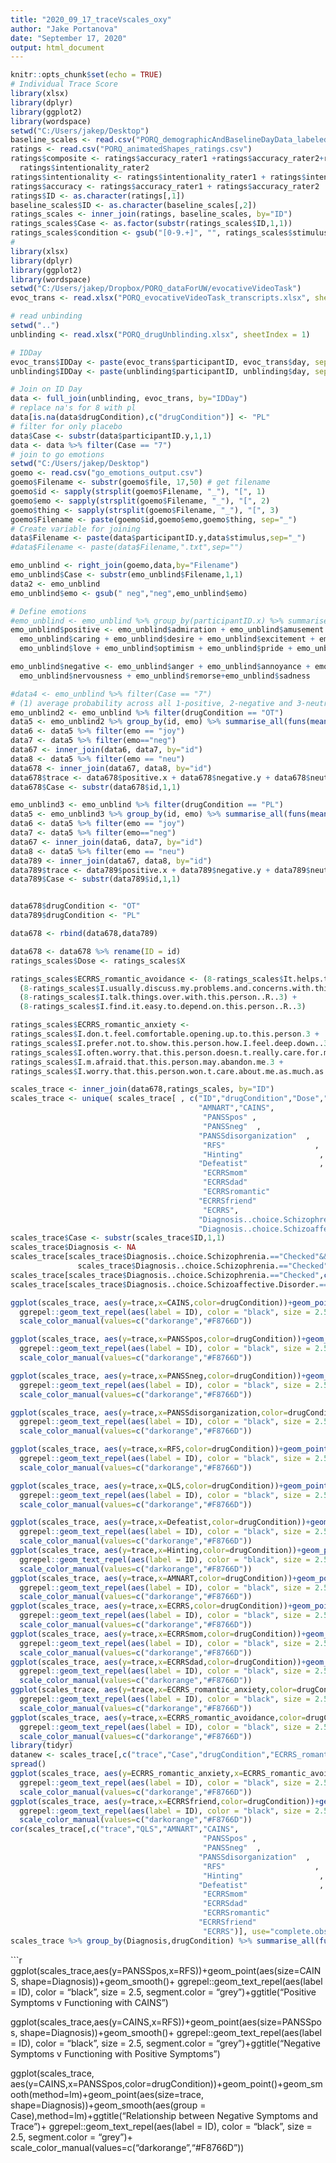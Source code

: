 ---
title: "2020_09_17_traceVscales_oxy"
author: "Jake Portanova"
date: "September 17, 2020"
output: html_document
---

```{r setup, include=FALSE}
knitr::opts_chunk$set(echo = TRUE)
# Individual Trace Score
library(xlsx)
library(dplyr)
library(ggplot2)
library(wordspace)
setwd("C:/Users/jakep/Desktop")
baseline_scales <- read.csv("PORQ_demographicAndBaselineDayData_labeled_scales.csv")
ratings <- read.csv("PORQ_animatedShapes_ratings.csv")
ratings$composite <- ratings$accuracy_rater1 +ratings$accuracy_rater2+ratings$intentionality_rater1+
  ratings$intentionality_rater2
ratings$intentionality <- ratings$intentionality_rater1 + ratings$intentionality_rater2
ratings$accuracy <- ratings$accuracy_rater1 + ratings$accuracy_rater2
ratings$ID <- as.character(ratings[,1])
baseline_scales$ID <- as.character(baseline_scales[,2])
ratings_scales <- inner_join(ratings, baseline_scales, by="ID")
ratings_scales$Case <- as.factor(substr(ratings_scales$ID,1,1))
ratings_scales$condition <- gsub("[0-9.+]", "", ratings_scales$stimulus)
#
library(xlsx)
library(dplyr)
library(ggplot2)
library(wordspace)
setwd("C:/Users/jakep/Dropbox/PORQ_dataForUW/evocativeVideoTask")
evoc_trans <- read.xlsx("PORQ_evocativeVideoTask_transcripts.xlsx", sheetIndex = 1)

# read unbinding
setwd("..")
unblinding <- read.xlsx("PORQ_drugUnblinding.xlsx", sheetIndex = 1)

# IDDay
evoc_trans$IDDay <- paste(evoc_trans$participantID, evoc_trans$day, sep="_")
unblinding$IDDay <- paste(unblinding$participantID, unblinding$day, sep="_")

# Join on ID Day
data <- full_join(unblinding, evoc_trans, by="IDDay")
# replace na's for 8 with pl
data[is.na(data$drugCondition),c("drugCondition")] <- "PL"
# filter for only placebo
data$Case <- substr(data$participantID.y,1,1)
data <- data %>% filter(Case == "7")
# join to go emotions
setwd("C:/Users/jakep/Desktop")
goemo <- read.csv("go_emotions_output.csv")
goemo$Filename <- substr(goemo$file, 17,50) # get filename
goemo$id <- sapply(strsplit(goemo$Filename, "_"), "[", 1)
goemo$emo <- sapply(strsplit(goemo$Filename, "_"), "[", 2)
goemo$thing <- sapply(strsplit(goemo$Filename, "_"), "[", 3)
goemo$Filename <- paste(goemo$id,goemo$emo,goemo$thing, sep="_")
# Create variable for joining
data$Filename <- paste(data$participantID.y,data$stimulus,sep="_")
#data$Filename <- paste(data$Filename,".txt",sep="")

emo_unblind <- right_join(goemo,data,by="Filename")
emo_unblind$Case <- substr(emo_unblind$Filename,1,1)
data2 <- emo_unblind
emo_unblind$emo <- gsub(" neg","neg",emo_unblind$emo)

# Define emotions
#emo_unblind <- emo_unblind %>% group_by(participantID.x) %>% summarise_all(funs(mean))
emo_unblind$positive <- emo_unblind$admiration + emo_unblind$amusement + emo_unblind$approval+
  emo_unblind$caring + emo_unblind$desire + emo_unblind$excitement + emo_unblind$gratitude + emo_unblind$joy +
  emo_unblind$love + emo_unblind$optimism + emo_unblind$pride + emo_unblind$relief

emo_unblind$negative <- emo_unblind$anger + emo_unblind$annoyance + emo_unblind$disappointment +         emo_unblind$disapproval+emo_unblind$disgust+emo_unblind$embarrassment+emo_unblind$fear+emo_unblind$grief+
  emo_unblind$nervousness + emo_unblind$remorse+emo_unblind$sadness

#data4 <- emo_unblind %>% filter(Case == "7")
# (1) average probability across all 1-positive, 2-negative and 3-neutral emotions
emo_unblind2 <- emo_unblind %>% filter(drugCondition == "OT")
data5 <- emo_unblind2 %>% group_by(id, emo) %>% summarise_all(funs(mean(., na.rm = TRUE)))
data6 <- data5 %>% filter(emo == "joy")
data7 <- data5 %>% filter(emo=="neg")
data67 <- inner_join(data6, data7, by="id")
data8 <- data5 %>% filter(emo == "neu")
data678 <- inner_join(data67, data8, by="id")
data678$trace <- data678$positive.x + data678$negative.y + data678$neutral
data678$Case <- substr(data678$id,1,1)

emo_unblind3 <- emo_unblind %>% filter(drugCondition == "PL")
data5 <- emo_unblind3 %>% group_by(id, emo) %>% summarise_all(funs(mean(., na.rm = TRUE)))
data6 <- data5 %>% filter(emo == "joy")
data7 <- data5 %>% filter(emo=="neg")
data67 <- inner_join(data6, data7, by="id")
data8 <- data5 %>% filter(emo == "neu")
data789 <- inner_join(data67, data8, by="id")
data789$trace <- data789$positive.x + data789$negative.y + data789$neutral
data789$Case <- substr(data789$id,1,1)


data678$drugCondition <- "OT"
data789$drugCondition <- "PL"

data678 <- rbind(data678,data789)

data678 <- data678 %>% rename(ID = id)
ratings_scales$Dose <- ratings_scales$X

ratings_scales$ECRRS_romantic_avoidance <- (8-ratings_scales$It.helps.to.turn.to.this.person.in.times.of.need..R..3)+
  (8-ratings_scales$I.usually.discuss.my.problems.and.concerns.with.this.person..R..3) +
  (8-ratings_scales$I.talk.things.over.with.this.person..R..3) +
  (8-ratings_scales$I.find.it.easy.to.depend.on.this.person..R..3)

ratings_scales$ECRRS_romantic_anxiety <-
ratings_scales$I.don.t.feel.comfortable.opening.up.to.this.person.3 +
ratings_scales$I.prefer.not.to.show.this.person.how.I.feel.deep.down..3 +
ratings_scales$I.often.worry.that.this.person.doesn.t.really.care.for.me.3+
ratings_scales$I.m.afraid.that.this.person.may.abandon.me.3 +
ratings_scales$I.worry.that.this.person.won.t.care.about.me.as.much.as.I.care.about.him.or.her.3

scales_trace <- inner_join(data678,ratings_scales, by="ID")
scales_trace <- unique( scales_trace[ , c("ID","drugCondition","Dose","trace","ECRRS_romantic_avoidance","ECRRS_romantic_anxiety","QLS",
                                          "AMNART","CAINS",                                                                                             
                                           "PANSSpos" ,                                                                                         
                                           "PANSSneg"  ,                                                                                        
                                          "PANSSdisorganization"  ,                                                                            
                                           "RFS"                    ,                                                                           
                                           "Hinting"                 ,                                                                          
                                          "Defeatist"                ,                                                                         
                                           "ECRRSmom"                  ,                                                                        
                                           "ECRRSdad"                   ,                                                                       
                                           "ECRRSromantic"               ,                                                                      
                                          "ECRRSfriend"                  ,                                                                     
                                           "ECRRS",
                                          "Diagnosis..choice.Schizophrenia.",
                                          "Diagnosis..choice.Schizoaffective.Disorder.")]) 
scales_trace$Case <- substr(scales_trace$ID,1,1)
scales_trace$Diagnosis <- NA
scales_trace[scales_trace$Diagnosis..choice.Schizophrenia.=="Checked"&&
               scales_trace$Diagnosis..choice.Schizophrenia.=="Checked",c("Diagnosis")] <- "Neither"
scales_trace[scales_trace$Diagnosis..choice.Schizophrenia.=="Checked",c("Diagnosis")] <- "Schizophrenia"
scales_trace[scales_trace$Diagnosis..choice.Schizoaffective.Disorder.=="Checked",c("Diagnosis")] <- "Schizoaffective"
```
```{r plots, echo=FALSE,warning=FALSE}
ggplot(scales_trace, aes(y=trace,x=CAINS,color=drugCondition))+geom_point()+geom_smooth(method=lm)+geom_point(aes(size=Dose, shape=Diagnosis))+geom_smooth(method=lm)+ggtitle("Relationship between Negative Symptoms and Trace")+
  ggrepel::geom_text_repel(aes(label = ID), color = "black", size = 2.5, segment.color = "grey")+
  scale_color_manual(values=c("darkorange","#F8766D"))

ggplot(scales_trace, aes(y=trace,x=PANSSpos,color=drugCondition))+geom_point()+geom_smooth(method=lm)+geom_point(aes(size=Dose, shape=Diagnosis))+geom_smooth(method=lm)+ggtitle("Relationship between Positive Symptoms and Trace")+
  ggrepel::geom_text_repel(aes(label = ID), color = "black", size = 2.5, segment.color = "grey")+
  scale_color_manual(values=c("darkorange","#F8766D"))

ggplot(scales_trace, aes(y=trace,x=PANSSneg,color=drugCondition))+geom_point()+geom_smooth(method=lm)+geom_point(aes(size=Dose, shape=Diagnosis))+geom_smooth(method=lm)+ggtitle("Relationship between Negative Symptoms and Trace")+
  ggrepel::geom_text_repel(aes(label = ID), color = "black", size = 2.5, segment.color = "grey")+
  scale_color_manual(values=c("darkorange","#F8766D"))

ggplot(scales_trace, aes(y=trace,x=PANSSdisorganization,color=drugCondition))+geom_point()+geom_smooth(method=lm)+geom_point(aes(size=Dose, shape=Diagnosis))+geom_smooth(method=lm)+ggtitle("Relationship between Disorganization and Trace")+
  ggrepel::geom_text_repel(aes(label = ID), color = "black", size = 2.5, segment.color = "grey")+
  scale_color_manual(values=c("darkorange","#F8766D"))

ggplot(scales_trace, aes(y=trace,x=RFS,color=drugCondition))+geom_point()+geom_smooth(method=lm)+geom_point(aes(size=Dose, shape=Diagnosis))+geom_smooth(method=lm)+ggtitle("Relationship between Role Functioning and Trace")+
  ggrepel::geom_text_repel(aes(label = ID), color = "black", size = 2.5, segment.color = "grey")+
  scale_color_manual(values=c("darkorange","#F8766D"))

ggplot(scales_trace, aes(y=trace,x=QLS,color=drugCondition))+geom_point()+geom_smooth(method=lm)+geom_point(aes(size=Dose, shape=Diagnosis))+geom_smooth(method=lm)+ggtitle("Relationship between Quality of Life and Trace")+
  ggrepel::geom_text_repel(aes(label = ID), color = "black", size = 2.5, segment.color = "grey")+
  scale_color_manual(values=c("darkorange","#F8766D"))

ggplot(scales_trace, aes(y=trace,x=Defeatist,color=drugCondition))+geom_point()+geom_smooth(method=lm)+geom_point(aes(size=Dose, shape=Diagnosis))+geom_smooth(method=lm)+ggtitle("Relationship between Defeatist Beliefs and Trace")+
  ggrepel::geom_text_repel(aes(label = ID), color = "black", size = 2.5, segment.color = "grey")+
  scale_color_manual(values=c("darkorange","#F8766D"))
ggplot(scales_trace, aes(y=trace,x=Hinting,color=drugCondition))+geom_point()+geom_smooth(method=lm)+geom_point(aes(size=Dose, shape=Diagnosis))+geom_smooth(method=lm)+ggtitle("Relationship between Hinting Scale and Trace")+
  ggrepel::geom_text_repel(aes(label = ID), color = "black", size = 2.5, segment.color = "grey")+
  scale_color_manual(values=c("darkorange","#F8766D"))
ggplot(scales_trace, aes(y=trace,x=AMNART,color=drugCondition))+geom_point()+geom_smooth(method=lm)+geom_point(aes(size=Dose, shape=Diagnosis))+geom_smooth(method=lm)+ggtitle("Relationship between AMNART and Trace")+
  ggrepel::geom_text_repel(aes(label = ID), color = "black", size = 2.5, segment.color = "grey")+
  scale_color_manual(values=c("darkorange","#F8766D"))
ggplot(scales_trace, aes(y=trace,x=ECRRS,color=drugCondition))+geom_point()+geom_smooth(method=lm)+geom_point(aes(size=Dose, shape=Diagnosis))+geom_smooth(method=lm)+ggtitle("Relationship between ECRRS and Trace")+
  ggrepel::geom_text_repel(aes(label = ID), color = "black", size = 2.5, segment.color = "grey")+
  scale_color_manual(values=c("darkorange","#F8766D"))
ggplot(scales_trace, aes(y=trace,x=ECRRSmom,color=drugCondition))+geom_point()+geom_smooth(method=lm)+geom_point(aes(size=Dose, shape=Diagnosis))+geom_smooth(aes(group = Case),method=lm)+ggtitle("Relationship between Negative Symptoms and Trace")+
  ggrepel::geom_text_repel(aes(label = ID), color = "black", size = 2.5, segment.color = "grey")+
  scale_color_manual(values=c("darkorange","#F8766D"))
ggplot(scales_trace, aes(y=trace,x=ECRRSdad,color=drugCondition))+geom_point()+geom_smooth(method=lm)+geom_point(aes(size=Dose, shape=Diagnosis))+geom_smooth(aes(group = Case),method=lm)+ggtitle("Relationship between Negative Symptoms and Trace")+
  ggrepel::geom_text_repel(aes(label = ID), color = "black", size = 2.5, segment.color = "grey")+
  scale_color_manual(values=c("darkorange","#F8766D"))
ggplot(scales_trace, aes(y=trace,x=ECRRS_romantic_anxiety,color=drugCondition))+geom_point()+geom_smooth(method=lm)+geom_point(aes(size=Dose, shape=Diagnosis))+geom_smooth(aes(group = Case),method=lm)+ggtitle("Relationship between Anxiety in Romantic Relationship and Trace")+
  ggrepel::geom_text_repel(aes(label = ID), color = "black", size = 2.5, segment.color = "grey")+
  scale_color_manual(values=c("darkorange","#F8766D"))
ggplot(scales_trace, aes(y=trace,x=ECRRS_romantic_avoidance,color=drugCondition))+geom_point()+geom_smooth(method=lm)+geom_point(aes(size=Dose, shape=Diagnosis))+geom_smooth(aes(group = Case),method=lm)+ggtitle("Relationship between Avoidance in Romantic Relationships and Trace")+
  ggrepel::geom_text_repel(aes(label = ID), color = "black", size = 2.5, segment.color = "grey")+
  scale_color_manual(values=c("darkorange","#F8766D"))
library(tidyr)
datanew <- scales_trace[,c("trace","Case","drugCondition","ECRRS_romantic_anxiety","ECRRS_romantic_avoidance")]
spread()
ggplot(scales_trace, aes(y=ECRRS_romantic_anxiety,x=ECRRS_romantic_avoidance,color=drugCondition))+geom_point()+geom_smooth(method=lm)+geom_point(aes(size=trace))+geom_smooth(aes(group = Case),method=lm)+ggtitle("Avoidance/Anxiety in Romantic Relationships and Trace")+
  ggrepel::geom_text_repel(aes(label = ID), color = "black", size = 2.5, segment.color = "grey")+
  scale_color_manual(values=c("darkorange","#F8766D"))
ggplot(scales_trace, aes(y=trace,x=ECRRSfriend,color=drugCondition))+geom_point()+geom_smooth(method=lm)+geom_point(aes(size=Dose, shape=Diagnosis))+geom_smooth(aes(group = Case),method=lm)+ggtitle("Relationship between Negative Symptoms and Trace")+
  ggrepel::geom_text_repel(aes(label = ID), color = "black", size = 2.5, segment.color = "grey")+
  scale_color_manual(values=c("darkorange","#F8766D"))
cor(scales_trace[,c("trace","QLS","AMNART","CAINS",                                                                                             
                                           "PANSSpos" ,                                                                                         
                                           "PANSSneg"  ,                                                                                        
                                          "PANSSdisorganization"  ,                                                                            
                                           "RFS"                    ,                                                                           
                                           "Hinting"                 ,                                                                          
                                          "Defeatist"                ,                                                                         
                                           "ECRRSmom"                  ,                                                                        
                                           "ECRRSdad"                   ,                                                                       
                                           "ECRRSromantic"               ,                                                                      
                                          "ECRRSfriend"                  ,                                                                     
                                           "ECRRS")], use="complete.obs")
scales_trace %>% group_by(Diagnosis,drugCondition) %>% summarise_all(funs(mean(., na.rm = TRUE)))
```

```{r nextime,echo=F,warning=F}
ggplot(scales_trace,aes(y=PANSSpos,x=RFS))+geom_point(aes(size=CAINS, shape=Diagnosis))+geom_smooth()+
  ggrepel::geom_text_repel(aes(label = ID), color = "black", size = 2.5, segment.color = "grey")+ggtitle("Positive Symptoms v Functioning with CAINS")

ggplot(scales_trace,aes(y=CAINS,x=RFS))+geom_point(aes(size=PANSSpos, shape=Diagnosis))+geom_smooth()+
  ggrepel::geom_text_repel(aes(label = ID), color = "black", size = 2.5, segment.color = "grey")+ggtitle("Negative Symptoms v Functioning with Positive Symptoms")


ggplot(scales_trace, aes(y=CAINS,x=PANSSpos,color=drugCondition))+geom_point()+geom_smooth(method=lm)+geom_point(aes(size=trace, shape=Diagnosis))+geom_smooth(aes(group = Case),method=lm)+ggtitle("Relationship between Negative Symptoms and Trace")+
  ggrepel::geom_text_repel(aes(label = ID), color = "black", size = 2.5, segment.color = "grey")+
  scale_color_manual(values=c("darkorange","#F8766D"))
